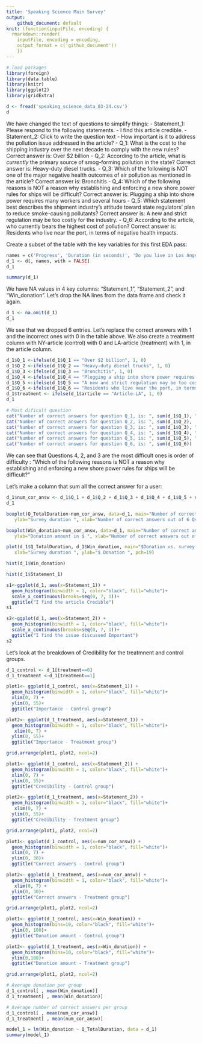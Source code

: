 ```yaml
---
title: 'Speaking Science Main Survey'
output: 
    github_document: default
knit: (function(inputFile, encoding) {
  rmarkdown::render(
    inputFile, encoding = encoding,
    output_format = c('github_document')) 
    })
---
```


```r
# load packages 
library(foreign)
library(data.table)
library(knitr)
library(ggplot2)
library(gridExtra)
```



```r
d <- fread('speaking_science_data_03-24.csv')
d
```
We have changed the text of questions to simplify things:
- Statement_1: Please respond to the following statements. - I find this article credible.
- Statement_2: Click to write the question text - How important is it to address the pollution issue addressed in the article?
- Q_1: What is the cost to the shipping industry over the next decade to comply with the new rules? Correct answer is: Over $2 billion
- Q_2: According to the article, what is *currently* the primary source of smog-forming pollution in the state? Correct answer is: Heavy-duty diesel trucks.
- Q_3: Which of the following is NOT one of the major negative health outcomes of air pollution as mentioned in the article? Correct answer is: Bronchitis
- Q_4: Which of the following reasons is NOT a reason why establishing and enforcing a new shore power rules for ships will be difficult? Correct answer is: Plugging a ship into shore power requires many workers and several hours
- Q_5: Which statement best describes the shipment industry’s attitude toward state regulators' plan to reduce smoke-causing pollutants? Correct answer is: A new and strict regulation may be too costly for the industry.
- Q_6: According to the article, who currently bears the highest cost of pollution? Correct answer is: Residents who live near the port, in terms of negative health impacts.

Create a subset of the table with the key variables for this first EDA pass:

```r
names = c('Progress', 'Duration (in seconds)', 'Do you live in Los Angeles County?', 'Statement_1', 'Statement_2', 'Q_1', 'Q_2',  'Q_3', 'Q_4', "Q_5", 'Q_6', 'Win_donation', 'Q_TotalDuration', 'city', 'state', 'article' )
d_1 <- d[, names, with = FALSE]
d_1
```
```r
summary(d_1)
```
We have NA values in 4 key columns: "Statement_1", "Statement_2", and "Win_donation". Let's drop the NA lines from the data frame and check it again.
```r
d_1 <- na.omit(d_1)
d_1
```

We see that we dropped 6 entries. Let's replace the correct answers with 1 and the incorrect ones with 0 in the table above. We also create a treatment column with NY-article (control) with 0 and LA-article (treatment) with 1, in the article column.



```r
d_1$Q_1 <-ifelse(d_1$Q_1 == "Over $2 billion", 1, 0)
d_1$Q_2 <-ifelse(d_1$Q_2 == "Heavy-duty diesel trucks", 1, 0)
d_1$Q_3 <-ifelse(d_1$Q_3 == "Bronchitis", 1, 0)
d_1$Q_4 <-ifelse(d_1$Q_4 == "Plugging a ship into shore power requires many workers and several hours", 1, 0)
d_1$Q_5 <-ifelse(d_1$Q_5 == "A new and strict regulation may be too costly for the industry.", 1, 0)
d_1$Q_6 <-ifelse(d_1$Q_6 == "Residents who live near the port, in terms of negative health impacts.", 1, 0)
d_1$treatment <- ifelse(d_1$article == "Article-LA", 1, 0)
d_1
```



```r
# Most dificult question
cat("Number of correct answers for question Q_1, is: ", sum(d_1$Q_1), "\n")
cat("Number of correct answers for question Q_2, is: ", sum(d_1$Q_2),  "\n")
cat("Number of correct answers for question Q_3, is: ", sum(d_1$Q_3), "\n")
cat("Number of correct answers for question Q_4, is: ", sum(d_1$Q_4), "\n")
cat("Number of correct answers for question Q_5, is: ", sum(d_1$Q_5), "\n")
cat("Number of correct answers for question Q_6, is: ", sum(d_1$Q_6))

```

We can see that Questions 4, 2, and 3 are the most difficult ones is order of difficulty : "Which of the following reasons is NOT a reason why establishing and enforcing a new shore power rules for ships will be difficult? "


Let's make a column that sum all the correct answer for a user:

```r
d_1$num_cor_answ <- d_1$Q_1 + d_1$Q_2 + d_1$Q_3 + d_1$Q_4 + d_1$Q_5 + d_1$Q_6
d_1
```

```r
boxplot(Q_TotalDuration~num_cor_answ, data=d_1, main="Number of correct answers vs. duration",
   ylab="Survey duration ", xlab="Number of correct answers out of 6 Qs ", pch=19)
```

```r
boxplot(Win_donation~num_cor_answ, data=d_1, main="Number of correct answers vs. donation amount",
   ylab="Donation amount in $ ", xlab="Number of correct answers out of 6 Qs ", pch=19)
```


```r
plot(d_1$Q_TotalDuration, d_1$Win_donation, main="$Donation vs. survey duration",
   xlab="Survey duration ", ylab="$ Donation ", pch=19)
```

```r
hist(d_1$Win_donation)
```
```r
hist(d_1$Statement_1)
```
```r
s1<-ggplot(d_1, aes(x=Statement_1)) + 
  geom_histogram(binwidth = 1, color="black", fill="white")+
  scale_x_continuous(breaks=seq(0, 7, 1))+
  ggtitle("I find the article Credible")
s1

```

```r
s2<-ggplot(d_1, aes(x=Statement_2)) + 
  geom_histogram(binwidth = 1, color="black", fill="white")+
  scale_x_continuous(breaks=seq(0, 7, 1))+
  ggtitle("I find the issue discussed Important")
s2
```
Let's look at the breakdown of Credibility for the treatmnent and control groups.


```r
d_1_control <- d_1[treatment==0]
d_1_treatment <-d_1[treatment==1]
```

```r
plot1<- ggplot(d_1_control, aes(x=Statement_1)) + 
  geom_histogram(binwidth = 1, color="black", fill="white")+
  xlim(0, 7) +
  ylim(0, 55)+
  ggtitle("Importance - Control group")

plot2<- ggplot(d_1_treatment, aes(x=Statement_1)) + 
  geom_histogram(binwidth = 1, color="black", fill="white")+
   xlim(0, 7) +
  ylim(0, 55)+
  ggtitle("Importance - Treatment group")

grid.arrange(plot1, plot2, ncol=2)
```
```r
plot1<- ggplot(d_1_control, aes(x=Statement_2)) + 
  geom_histogram(binwidth = 1, color="black", fill="white")+
  xlim(0, 7) +
  ylim(0, 55)+
  ggtitle("Credibility - Control group")

plot2<- ggplot(d_1_treatment, aes(x=Statement_2)) + 
  geom_histogram(binwidth = 1, color="black", fill="white")+
   xlim(0, 7) +
  ylim(0, 55)+
  ggtitle("Credibility - Treatment group")

grid.arrange(plot1, plot2, ncol=2)
```
```r
plot1<- ggplot(d_1_control, aes(x=num_cor_answ)) + 
  geom_histogram(binwidth = 1, color="black", fill="white")+
  xlim(0, 7) +
  ylim(0, 30)+
  ggtitle("Correct answers - Control group")

plot2<- ggplot(d_1_treatment, aes(x=num_cor_answ)) + 
  geom_histogram(binwidth = 1, color="black", fill="white")+
   xlim(0, 7) +
  ylim(0, 30)+
  ggtitle("Correct answers - Treatment group")

grid.arrange(plot1, plot2, ncol=2)
```

```r
plot1<- ggplot(d_1_control, aes(x=Win_donation)) + 
  geom_histogram(bins=10, color="black", fill="white")+
  ylim(0, 100)+
  ggtitle("Donation amount - Control group")

plot2<- ggplot(d_1_treatment, aes(x=Win_donation)) + 
  geom_histogram(bins=10, color="black", fill="white")+
  ylim(0,100)+
  ggtitle("Donation amount - Treatment group")

grid.arrange(plot1, plot2, ncol=2)
```

```r
# Average donation per group
d_1_control[ , mean(Win_donation)]
d_1_treatment[ , mean(Win_donation)]
```
```r
# Average number of correct answers per group
d_1_control[ , mean(num_cor_answ)]
d_1_treatment[ , mean(num_cor_answ)]
```


```r
model_1 = lm(Win_donation ~ Q_TotalDuration, data = d_1)
summary(model_1)
```














